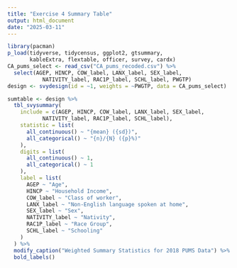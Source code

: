 ```yaml
---
title: "Exercise 4 Summary Table"
output: html_document
date: "2025-03-11"
---
```


```r
library(pacman)
p_load(tidyverse, tidycensus, ggplot2, gtsummary,
       kableExtra, flextable, officer, survey, cardx)
CA_pums_select <- read_csv("CA_pums_recoded.csv") %>%
  select(AGEP, HINCP, COW_label, LANX_label, SEX_label,
           NATIVITY_label, RAC1P_label, SCHL_label, PWGTP)
design <- svydesign(id = ~1, weights = ~PWGTP, data = CA_pums_select)
```

```r

sumtable <- design %>%
  tbl_svysummary(
    include = c(AGEP, HINCP, COW_label, LANX_label, SEX_label,
           NATIVITY_label, RAC1P_label, SCHL_label),
    statistic = list(
      all_continuous() ~ "{mean} ({sd})",
      all_categorical() ~ "{n}/{N} ({p}%)"
    ),
    digits = list(
      all_continuous() ~ 1,
      all_categorical() ~ 1
    ),
    label = list(
      AGEP ~ "Age",
      HINCP ~ "Household Income",
      COW_label ~ "Class of worker",
      LANX_label ~ "Non-English language spoken at home",
      SEX_label ~ "Sex",
      NATIVITY_label ~ "Nativity",
      RAC1P_label ~ "Race Group",
      SCHL_label ~ "Schooling"
    )
  ) %>%
  modify_caption("Weighted Summary Statistics for 2018 PUMS Data") %>%
  bold_labels()


```
